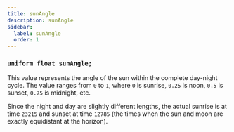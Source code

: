 ```yaml
---
title: sunAngle
description: sunAngle
sidebar:
  label: sunAngle
  order: 1
---
```


### `uniform float sunAngle;`

This value represents the angle of the sun within the complete day-night cycle. The value ranges from `0` to `1`, where `0` is sunrise, `0.25` is noon, `0.5` is sunset, `0.75` is midnight, etc.

Since the night and day are slightly different lengths, the actual sunrise is at time `23215` and sunset at time `12785` (the times when the sun and moon are exactly equidistant at the horizon).